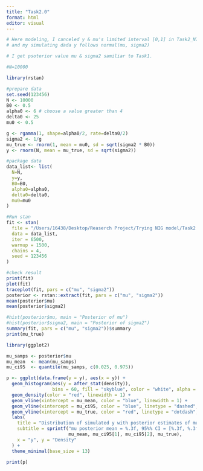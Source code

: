 ---
title: "Task2.0"
format: html
editor: visual
---

```{r}
# Here modeling, I canceled y & mu's limited interval [0,1] in Task2_NIG, 
# and my simulating dada y follows normal(mu, sigma2)

# I get psoterior value mu & sigma2 samiliar to Task1.

#N=10000

library(rstan)

#prepare data
set.seed(123456)
N <- 10000
B0 <- 0.5 
alpha0 <- 6 # choose a value greater than 4
delta0 <- 25
mu0 <- 0.5

g <- rgamma(1, shape=alpha0/2, rate=delta0/2) 
sigma2 <- 1/g 
mu_true <- rnorm(1, mean = mu0, sd = sqrt(sigma2 * B0))
y <- rnorm(N, mean = mu_true, sd = sqrt(sigma2))

#package data
data_list<- list(
  N=N,
  y=y,
  B0=B0,
  alpha0=alpha0,
  delta0=delta0,
  mu0=mu0
)

#Run stan
fit <- stan(
  file = "/Users/16438/Desktop/Reaserch Project/Trying NIG model/Task2.0_NIG_in_RStan/Task2.0_NIG.stan",
  data = data_list,
  iter = 6500,  
  warmup = 1500,
  chains = 4,
  seed = 123456
)

#check result
print(fit)
plot(fit)
traceplot(fit, pars = c("mu", "sigma2"))
posterior <- rstan::extract(fit, pars = c("mu", "sigma2"))
mean(posterior$mu)
mean(posterior$sigma2)

#hist(posterior$mu, main = "Posterior of mu")
#hist(posterior$sigma2, main = "Posterior of sigma2")
summary(fit, pars = c("mu", "sigma2"))$summary
print(mu_true)
```

```{r}
library(ggplot2)

mu_samps <- posterior$mu
mu_mean  <- mean(mu_samps)
mu_ci95  <- quantile(mu_samps, c(0.025, 0.975))

p <- ggplot(data.frame(y = y), aes(x = y)) +
  geom_histogram(aes(y = after_stat(density)), 
                 bins = 60, fill = "skyblue", color = "white", alpha = 0.6) +
  geom_density(color = "red", linewidth = 1) +
  geom_vline(xintercept = mu_mean, color = "blue", linewidth = 1) +
  geom_vline(xintercept = mu_ci95, color = "blue", linetype = "dashed", linewidth = 1) +
  geom_vline(xintercept = mu_true, color = "red", linetype = "dotdash", linewidth = 1) +
  labs(
    title = "Distribution of simulated y with posterior estimates of mu",
    subtitle = sprintf("mu posterior mean = %.3f, 95%% CI = [%.3f, %.3f], true mu = %.3f",
                       mu_mean, mu_ci95[1], mu_ci95[2], mu_true),
    x = "y", y = "Density"
  ) +
  theme_minimal(base_size = 13)

print(p)
```
